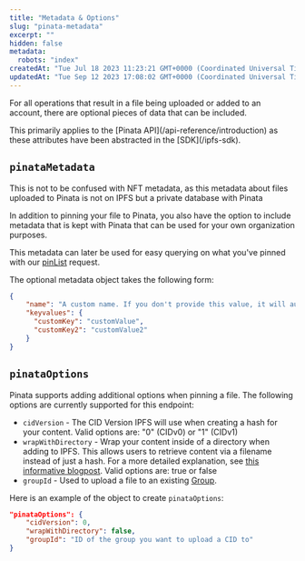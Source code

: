 ```yaml
---
title: "Metadata & Options"
slug: "pinata-metadata"
excerpt: ""
hidden: false
metadata:
  robots: "index"
createdAt: "Tue Jul 18 2023 11:23:21 GMT+0000 (Coordinated Universal Time)"
updatedAt: "Tue Sep 12 2023 17:08:02 GMT+0000 (Coordinated Universal Time)"
---
```


For all operations that result in a file being uploaded or added to an account, there are optional pieces of data that can be included.

<Note>
This primarily applies to the [Pinata API](/api-reference/introduction) as these attributes have been abstracted in the [SDK](/ipfs-sdk).
</Note>

## `pinataMetadata`

<Info>This is not to be confused with NFT metadata, as this metadata about files uploaded to Pinata is not on IPFS but a private database with Pinata</Info>

In addition to pinning your file to Pinata, you also have the option to include metadata that is kept with Pinata that can be used for your own organization purposes.

This metadata can later be used for easy querying on what you've pinned with our [pinList](/pinning/listing-files) request.

The optional metadata object takes the following form:

```json
{
    "name": "A custom name. If you don't provide this value, it will automatically be populated by the original name of the file you've uploaded",
    "keyvalues": {
      "customKey": "customValue",
      "customKey2": "customValue2"
    }
}
```

## `pinataOptions`

Pinata supports adding additional options when pinning a file. The following options are currently supported for this endpoint:

- `cidVersion` - The CID Version IPFS will use when creating a hash for your content. Valid options are: "0" (CIDv0) or "1" (CIDv1)
- `wrapWithDirectory` - Wrap your content inside of a directory when adding to IPFS. This allows users to retrieve content via a filename instead of just a hash. For a more detailed explanation, see [this informative blogpost](https://flyingzumwalt.gitbooks.io/decentralized-web-primer/content/files-on-ipfs/lessons/wrap-directories-around-content.html). Valid options are: true or false
- `groupId` - Used to upload a file to an existing [Group](/pinning/groups).

Here is an example of the object to create `pinataOptions`:

```json
"pinataOptions": {
    "cidVersion": 0,
    "wrapWithDirectory": false,
    "groupId": "ID of the group you want to upload a CID to"
}
```
